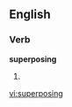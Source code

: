
==English==

===Verb===
'''superposing'''

# {{present participle of|[[superpose]]}}

[[vi:superposing]]